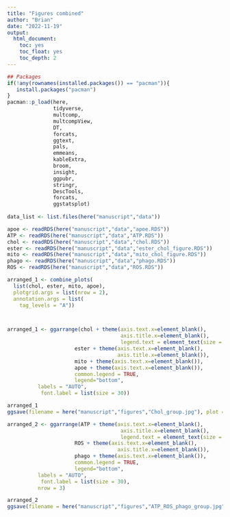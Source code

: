 ```yaml
---
title: "Figures combined"
author: "Brian"
date: "2022-11-19"
output:
  html_document:
    toc: yes
    toc_float: yes
    toc_depth: 2
---
```


<style type="text/css">
.main-container {
  max-width: 2000px;
  margin-left: auto;
  margin-right: auto;
}
</style>


```r
## Packages
if(!any(rownames(installed.packages()) == "pacman")){
   install.packages("pacman")
}
pacman::p_load(here,
               tidyverse,
               multcomp,
               multcompView,
               DT,
               forcats,
               ggtext,
               pals,
               emmeans,
               kableExtra,
               broom,
               insight,
               ggpubr,
               stringr,
               DescTools,
               forcats,
               ggstatsplot)
               
data_list <- list.files(here("manuscript","data"))    

apoe <- readRDS(here("manuscript","data","apoe.RDS"))
ATP <- readRDS(here("manuscript","data","ATP.RDS"))
chol <- readRDS(here("manuscript","data","chol.RDS"))
ester <- readRDS(here("manuscript","data","ester_chol_figure.RDS"))
mito <- readRDS(here("manuscript","data","mito_chol_figure.RDS"))
phago <- readRDS(here("manuscript","data","phago.RDS"))
ROS <- readRDS(here("manuscript","data","ROS.RDS"))
```


```r
arranged_1 <- combine_plots(
  list(chol, ester, mito, apoe),
  plotgrid.args = list(nrow = 2),
  annotation.args = list(
    tag_levels = "A")) 



arranged_1 <- ggarrange(chol + theme(axis.text.x=element_blank(),
                                     axis.title.x=element_blank(),
                                     legend.text = element_text(size = 24.5)),
                      ester + theme(axis.text.x=element_blank(),
                                    axis.title.x=element_blank()),
                      mito + theme(axis.text.x=element_blank()),
                      apoe + theme(axis.text.x=element_blank()),
                      common.legend = TRUE,
                      legend="bottom",
          labels = "AUTO",
           font.label = list(size = 30))

arranged_1
ggsave(filename = here("manuscript","figures","Chol_group.jpg"), plot = last_plot(), dpi = 300, width = 18, height = 15)
```


```r
arranged_2 <- ggarrange(ATP + theme(axis.text.x=element_blank(),
                                     axis.title.x=element_blank(),
                                     legend.text = element_text(size = 24)),
                      ROS + theme(axis.text.x=element_blank(),
                                    axis.title.x=element_blank()),
                      phago + theme(axis.text.x=element_blank()),
                      common.legend = TRUE,
                      legend="bottom",
          labels = "AUTO",
           font.label = list(size = 30),
          nrow = 3)

arranged_2
ggsave(filename = here("manuscript","figures","ATP_ROS_phago_group.jpg"), plot = last_plot(), dpi = 300, width = 17.5, height = 18.5)
```

